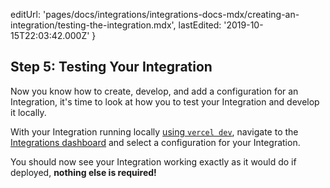   editUrl:
    'pages/docs/integrations/integrations-docs-mdx/creating-an-integration/testing-the-integration.mdx',
  lastEdited: '2019-10-15T22:03:42.000Z'
}

## Step 5: Testing Your Integration

Now you know how to create, develop, and add a configuration for an Integration, it's time to look at how you to test your Integration and develop it locally.

With your Integration running locally [using `vercel dev`](/docs/v2/development/basics), navigate to the [Integrations dashboard](/dashboard/integrations/) and select a configuration for your Integration.

You should now see your Integration working exactly as it would do if deployed, **nothing else is required!**

